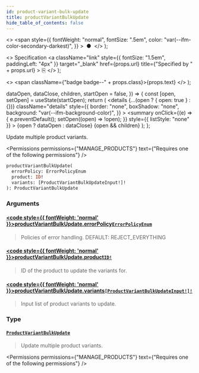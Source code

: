 ```yaml
---
id: product-variant-bulk-update
title: productVariantBulkUpdate
hide_table_of_contents: false
---
```


  <>
    <span
      style={{
        fontWeight: "normal",
        fontSize: ".5em",
        color: "var(--ifm-color-secondary-darkest)",
      }}
    >
      &nbsp;●&nbsp;
    </span>
  </>
);

  <>
    Specification
    <a
      className="link"
      style={{ fontSize: "1.5em", paddingLeft: "4px" }}
      target="\_blank"
      href={props.url}
      title={"Specified by " + props.url}
    >
      ⎘
    </a>
  </>
);

  <>
    <span className={"badge badge--" + props.class}>{props.text}</span>
  </>
);


  dataOpen,
  dataClose,
  children,
  startOpen = false,
}) => {
  const [open, setOpen] = useState(startOpen);
  return (
    <details
      {...(open ? { open: true } : {})}
      className="details"
      style={{
        border: "none",
        boxShadow: "none",
        background: "var(--ifm-background-color)",
      }}
    >
      <summary
        onClick={(e) => {
          e.preventDefault();
          setOpen((open) => !open);
        }}
        style={{ listStyle: "none" }}
      >
        {open ? dataOpen : dataClose}
      </summary>
      {open && children}
    </details>
  );
};

Update multiple product variants.

<Badge text="Added in Saleor 3.11" class="secondary margin-bottom--sm" />

<FeaturePreview />

<Permissions
  permissions={"MANAGE_PRODUCTS"}
  text={"Requires one of the following permissions"}
/>

```graphql
productVariantBulkUpdate(
  errorPolicy: ErrorPolicyEnum
  product: ID!
  variants: [ProductVariantBulkUpdateInput!]!
): ProductVariantBulkUpdate
```

### Arguments

#### [<code style={{ fontWeight: 'normal' }}>productVariantBulkUpdate.<b>errorPolicy</b></code>](#)<Bullet />[`ErrorPolicyEnum`](../../../api-reference/miscellaneous/enums/error-policy-enum) <Badge class="secondary" text="enum"/>

> Policies of error handling. DEFAULT: REJECT_EVERYTHING

#### [<code style={{ fontWeight: 'normal' }}>productVariantBulkUpdate.<b>product</b></code>](#)<Bullet />[`ID!`](../../../api-reference/miscellaneous/scalars/id) <Badge class="secondary" text="non-null"/> <Badge class="secondary" text="scalar"/>

> ID of the product to update the variants for.

#### [<code style={{ fontWeight: 'normal' }}>productVariantBulkUpdate.<b>variants</b></code>](#)<Bullet />[`[ProductVariantBulkUpdateInput!]!`](../../../api-reference/products/inputs/product-variant-bulk-update-input) <Badge class="secondary" text="non-null"/> <Badge class="secondary" text="input"/>

> Input list of product variants to update.

### Type

#### [`ProductVariantBulkUpdate`](../../../api-reference/products/objects/product-variant-bulk-update) <Badge class="secondary" text="object"/>

> Update multiple product variants.
>
> <Badge text="Added in Saleor 3.11" class="secondary margin-bottom--sm" />
>
> <FeaturePreview />

<Permissions
  permissions={"MANAGE_PRODUCTS"}
  text={"Requires one of the following permissions"}
/>


